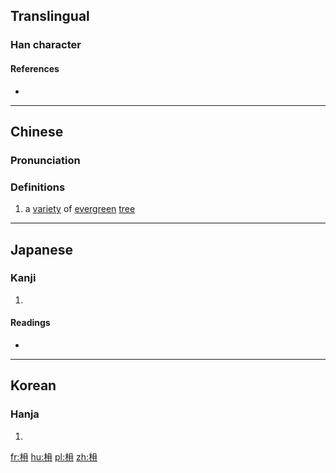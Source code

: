 {{also|楠}}
==Translingual==

===Han character===
{{Han char|rn=75|rad=木|as=04|sn=8|four=|canj=木月一一 (DBMM)|ids=⿰[[木]][[冄]]}}

====References====
* {{Han ref|kx=0515.070|dkj=14537|dj=0903.070|hdz=21168.100|uh=678F|ud=26511}}

----

==Chinese==
{{zh-forms}}

===Pronunciation===
{{zh-pron
|m=nán
|c=naam4
|mc=
|oc=
|ma=
|cat=n
}}

===Definitions===
# a [[variety]] of [[evergreen]] [[tree]]

----

==Japanese==

===Kanji===
{{ja-kanji|grade=|rs=木04}}

# {{defn|lang=ja|sort=木04}}

====Readings====
* {{ja-readings|on=[[だん]] (dan), [[なん]] (nan), [[ぜん]] (zen), [[ねん]] (nen)|kun=[[くすのき]] (kusunoki)}}

----

==Korean==

===Hanja===
{{ko-hanja|hangeul=남|eumhun=|rv=nam|mr=nam|y=nam}}

# {{defn|lang=ko|sort=木04}}

[[fr:枏]]
[[hu:枏]]
[[pl:枏]]
[[zh:枏]]